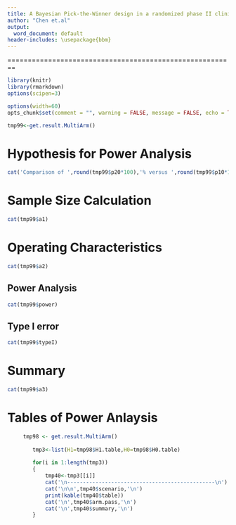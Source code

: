 ```yaml
---
title: A Bayesian Pick-the-Winner design in a randomized phase II clinical trial
author: "Chen et.al"
output:
  word_document: default
header-includes: \usepackage{bbm}
---
```

========================================================

```r
library(knitr)
library(rmarkdown)
options(scipen=3)
```


```r
options(width=60)
opts_chunk$set(comment = "", warning = FALSE, message = FALSE, echo = TRUE, tidy = FALSE, size="small",fig.height=5)
```


```r
tmp99<-get.result.MultiArm() 
```


# Hypothesis for Power Analysis
```r
cat('Comparison of ',round(tmp99$p20*100),'% versus ',round(tmp99$p10*100),'% response Rate') 
```


# Sample Size Calculation
```r
cat(tmp99$a1)
```

# Operating Characteristics 
```r
cat(tmp99$a2)
```

## Power Analysis
```r
cat(tmp99$power)
```

## Type I error
```r
cat(tmp99$typeI)
```

# Summary
```r
cat(tmp99$a3)
```


# Tables of Power Anlaysis
```r
     tmp98 <- get.result.MultiArm()
        
        tmp3<-list(H1=tmp98$H1.table,H0=tmp98$H0.table)
        
        for(i in 1:length(tmp3))
        {
            tmp40<-tmp3[[i]]
            cat('\n-----------------------------------------------\n')
            cat('\n\n',tmp40$scenario,'\n')
            print(kable(tmp40$table))
            cat('\n',tmp40$arm.pass,'\n')
            cat('\n',tmp40$summary,'\n') 
        }
       
    
```
 
